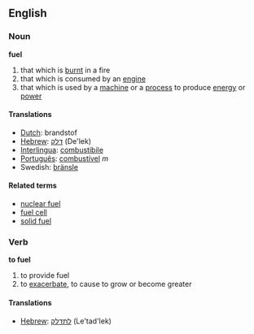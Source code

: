 ==English==
===Noun===
'''fuel'''
#that which is [[burn]]t in a fire
#that which is consumed by an [[engine]]
#that which is used by a [[machine]] or a [[process]] to produce [[energy]] or [[power]]

====Translations====
*[[Dutch]]: brandstof
*[[Hebrew]]: [[דלק]] (De'lek)
*[[Interlingua]]: [[combustibile]]
*[[Português]]: [[combustível]] ''m''
*Swedish: [[bränsle]]

====Related terms====
*[[nuclear fuel]]
*[[fuel cell]]
*[[solid fuel]]

===Verb===
'''to fuel'''
#to provide fuel
#to [[exacerbate]], to cause to grow or become greater

====Translations====
*[[Hebrew]]: [[לתדלק]] (Le'tad'lek)